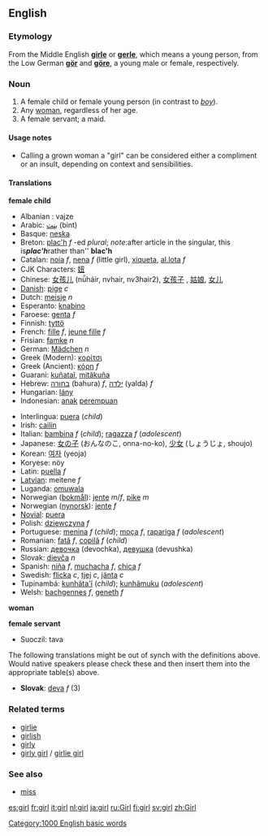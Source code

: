 {{wikipedia}}
==English==

===Etymology===
From the Middle English '''[[girle]]''' or '''[[gerle]]''', which means a young person, from the Low German '''[[gör]]''' and '''[[göre]]''', a young male or female, respectively.

===Noun===
{{en-noun-reg}}

# A female child or female young person (in contrast to ''[[boy]]'').
# Any [[woman]], regardless of her age.
# A female servant; a maid.

====Usage notes====
*Calling a grown woman a "girl" can be considered either a compliment or an insult, depending on context and sensibilities.

====Translations====
'''female child'''
{{top}}
*Albanian : vajze
*Arabic: [[بنت]] (bint)
*Basque: [[neska]]
*Breton: [[plac'h]] ''f'' -ed ''plural''; ''note: ''after article in the singular, this is'' '''plac'h''' ''rather than'' '''blac'h'''
*Catalan: [[noia]] ''f'', [[nena]] ''f'' (little girl), [[xiqueta]], [[al.lota]] ''f''
*CJK Characters: [[妞]]
*Chinese: [[女孩儿]] (nǚháir, nvhair, nv3hair2), [[女孩子]] , [[姑娘]], [[女儿]]
*[[w:Danish language|Danish]]: [[pige]] ''c''
*Dutch: [[meisje]] ''n''
*Esperanto: [[knabino]]
*Faroese: [[genta]] ''f''
*Finnish: [[tyttö]]
*French: [[fille]] ''f'', [[jeune fille]] ''f''
*Frisian: [[famke]] ''n''
*German: [[Mädchen]] ''n'' 
*Greek (Modern): [[κορίτσι]]
*Greek (Ancient): [[κόρη]] ''f''
*Guarani: [[kuñataĩ]], [[mitãkuña]]
*Hebrew: [[בחורה]] (bahura) ''f'', [[ילדה]] (yalda) ''f''
*Hungarian: [[lány]]
*Indonesian: [[anak]] [[perempuan]]
{{mid}}
*Interlingua: [[puera]] (''child'')
*Irish: [[cailín]]
*Italian: [[bambina]] ''f'' (''child''); [[ragazza]] ''f'' (''adolescent'')
*Japanese: [[女の子]] (おんなのこ, onna-no-ko), [[少女]] (しょうじょ, shoujo)
*Korean: [[여자]] (yeoja)
*Koryese: nöy
*Latin: [[puella]] ''f''
*[[Latvian]]: meitene ''f''
*Luganda: [[omuwala]]
*Norwegian ([[bokmål]]): [[jente]] ''m''/''f'', [[pike]] ''m''
*Norwegian ([[nynorsk]]): [[jente]] ''f''
*[[Novial]]: [[puera]]
*Polish: [[dziewczyna]] ''f''
*Portuguese: [[menina]] ''f'' (''child''); [[moça]] ''f'', [[rapariga]] ''f'' (''adolescent'')
*Romanian: [[fată]] ''f'', [[copilă]] ''f'' (''child'')
*Russian: [[девочка]] (devochka), [[девушка]] (devushka)
*Slovak: [[dievča]] ''n''
*Spanish: [[niña]] ''f'', [[muchacha]] ''f'', [[chica]] ''f''
*Swedish: [[flicka]] ''c'', [[tjej]] ''c'', [[jänta]] ''c''
*Tupinambá: [[kunhãta'ĩ]] (''child''); [[kunhãmuku]] (''adolescent'')
*Welsh: [[bachgennes]] ''f'', [[geneth]] ''f''
{{bottom}}

'''woman'''
{{top}}
{{mid}}
{{bottom}}

'''female servant'''
{{top}}
*Suoczil: tava
{{mid}}
{{bottom}}

The following translations might be out of synch with the definitions above.  Would native speakers please check these and then insert them into the appropriate table(s) above.

*'''Slovak''': [[deva]] ''f'' (3)

===Related terms===
*[[girlie]]
*[[girlish]]
*[[girly]]
*[[girly girl]] / [[girlie girl]]

===See also===
*[[miss]]

[[Category:1000 English basic words]]

[[es:girl]]
[[fr:girl]]
[[it:girl]]
[[nl:girl]]
[[ja:girl]]
[[ru:Girl]]
[[fi:girl]]
[[sv:girl]]
[[zh:Girl]]